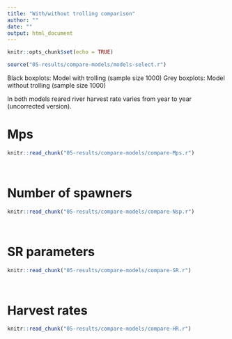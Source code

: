 ```yaml
---
title: "With/without trolling comparison"
author: ""
date: ""
output: html_document
---
```


```r
knitr::opts_chunk$set(echo = TRUE)

source("05-results/compare-models/models-select.r")
```

Black boxplots: Model with trolling (sample size 1000)
Grey boxplots: Model without trolling (sample size 1000)

In both models reared river harvest rate varies from year to year (uncorrected version).

# Mps

```r
knitr::read_chunk("05-results/compare-models/compare-Mps.r")

```

```r

```

```r

```

# Number of spawners
```r
knitr::read_chunk("05-results/compare-models/compare-Nsp.r")

```

```r

```

```r

```



# SR parameters

```r
knitr::read_chunk("05-results/compare-models/compare-SR.r")

```

```r

```

```r

```


# Harvest rates
```r
knitr::read_chunk("05-results/compare-models/compare-HR.r")

```

```r

```


```r

```

```r

```

```r

```



